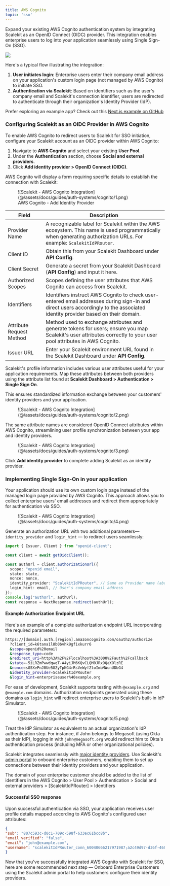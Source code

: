```yaml
---
title: AWS Cognito
topic: 'sso'
---
```



Expand your existing AWS Cognito authentication system by integrating Scalekit as an OpenID Connect (OIDC) provider. This integration enables enterprise users to log into your application seamlessly using Single Sign-On (SSO).

![](@/assets/docs/guides/auth-systems/cognito/0.png)

Here's a typical flow illustrating the integration:
1.  **User initiates login**: Enterprise users enter their company email address on your application's custom login page (not managed by AWS Cognito) to initiate SSO.
2.  **Authentication via Scalekit**: Based on identifiers such as the user's company email and Scalekit's connection identifier, users are redirected to authenticate through their organization's Identity Provider (IdP).

Prefer exploring an example app? Check out this [Next.js example on GitHub](https://github.com/saif-at-scalekit/cognito-scalekit)

### Configuring Scalekit as an OIDC Provider in AWS Cognito

To enable AWS Cognito to redirect users to Scalekit for SSO initiation, configure your Scalekit account as an OIDC provider within AWS Cognito:

1.  Navigate to **AWS Cognito** and select your existing **User Pool**.
2.  Under the **Authentication** section, choose **Social and external providers**.
3.  Click **Add identity provider > OpenID Connect (OIDC)**.

AWS Cognito will display a form requiring specific details to establish the connection with Scalekit:


<figure>
  ![Scalekit - AWS Cognito Integration](@/assets/docs/guides/auth-systems/cognito/1.png)
  <figcaption>AWS Cognito - Add Identity Provider</figcaption>
</figure>

| **Field**             | **Description**                                                                                     |
|-----------------------|-----------------------------------------------------------------------------------------------------|
| Provider Name     | A recognizable label for Scalekit within the AWS ecosystem. This name is used programmatically when generating authorization URLs. For example: `ScalekitIdPRouter`. |
| Client ID         | Obtain this from your Scalekit Dashboard under **API Config**.                                    |
| Client Secret     | Generate a secret from your Scalekit Dashboard (**API Config**) and input it here.                |
| Authorized Scopes | Scopes defining the user attributes that AWS Cognito can access from Scalekit.                   |
| Identifiers       | Identifiers instruct AWS Cognito to check user-entered email addresses during sign-in and direct users accordingly to the associated identity provider based on their domain. |
| Attribute Request Method | Method used to exchange attributes and generate tokens for users; ensure you map Scalekit's user attributes correctly to your user pool attributes in AWS Cognito. |
| Issuer URL        | Enter your Scalekit environment URL found in the Scalekit Dashboard under **API Config**.         |

Scalekit's profile information includes various user attributes useful for your application requirements. Map these attributes between both providers using the attribute list found at **Scalekit Dashboard > Authentication > Single Sign On**.

This ensures standardized information exchange between your customers' identity providers and your application.

<figure>
  ![Scalekit - AWS Cognito Integration](@/assets/docs/guides/auth-systems/cognito/2.png)
</figure>

The same attribute names are considered OpenID Connect attributes within AWS Cognito, streamlining user profile synchronization between your app and identity providers.

<figure>
  ![Scalekit - AWS Cognito Integration](@/assets/docs/guides/auth-systems/cognito/3.png)
</figure>

Click **Add identity provider** to complete adding Scalekit as an identity provider.

### Implementing Single Sign-On in your application

Your application should use its own custom login page instead of the managed login page provided by AWS Cognito. This approach allows you to collect enterprise users' email addresses and redirect them appropriately for authentication via SSO.

<figure>
  ![Scalekit - AWS Cognito Integration](@/assets/docs/guides/auth-systems/cognito/4.png)
</figure>

Generate an authorization URL with two additional parameters— `identity_provider` and `login_hint` — to redirect users seamlessly:

```typescript title="Example Code"
import { Issuer, Client } from "openid-client";

const client = await getOidcClient();

const authUrl = client.authorizationUrl({
  scope: "openid email",
  state: state,
  nonce: nonce,
  identity_provider: "ScalekitIdPRouter", // Same as Provider name (above)
  login_hint: email, // User's company email address
});
console.log("authUrl", authUrl);
const response = NextResponse.redirect(authUrl);
```

#### Example Authorization Endpoint URL

Here's an example of a complete authorization endpoint URL incorporating the required parameters:

```sh
https://[domain].auth.[region].amazoncognito.com/oauth2/authorize
  ?client_id=k6tana1l8b0bvhk9gfixkurr6
  &scope=openid%20email
  &response_type=code
  &redirect_uri=http%3A%2F%2Flocalhost%3A3000%2Fauth%2Fcallback
  &state=-5iLRZmPwwdqwqT-A4yiJM6KQvCLQM0JRx9QaXOlzRE
  &nonce=sGSXePnJ0Ue5GZyTpKG4rRsVeWyfZloImbMWunUDbG4
  &identity_provider=ScalekitIdPRouter
  &login_hint=enterpriseuser%40example.org
```

For ease of development, Scalekit supports testing with `@example.org` and `@example.com` domains. Authorization endpoints generated using these domains as `login_hint` will redirect enterprise users to Scalekit's built-in IdP Simulator.

<figure>
  ![Scalekit - AWS Cognito Integration](@/assets/docs/guides/auth-systems/cognito/5.png)
</figure>


Treat the IdP Simulator as equivalent to an actual organization's IdP authentication step. For instance, if John belongs to Megasoft (using Okta as their IdP), logging in with `john@megasoft.org` would redirect him to Okta's authentication process (including MFA or other organizational policies).

Scalekit integrates seamlessly with [major identity providers](/integrations). Use Scalekit's [admin portal](/manual/fundamentals/admin-portal/) to onboard enterprise customers, enabling them to set up connections between their identity providers and your application.

<Aside>

The domain of your enterprise customer should be added to the list of identifiers in the AWS Cognito > User Pool > Authentication > Social and external providers > [ScalekitIdPRouter] > Identifiers

</Aside>

#### Successful SSO response

Upon successful authentication via SSO, your application receives user profile details mapped according to AWS Cognito's configured user attributes:

```json title="Successful SSO response" showLineNumbers=false
{
"sub": "807c593c-d0c1-709c-598f-633ec61bcc8b",
"email_verified": "false",
"email": "john@example.com",
"username": "scalekitIdPRouter_conn_60040666217971987;a2c49d97-d36f-460f-97c2-87eb295095af"
}
```

Now that you've successfully integrated AWS Cognito with Scalekit for SSO, here are some recommended next step — Onboard Enterprise Customers using the Scalekit admin portal to help customers configure their identity providers.